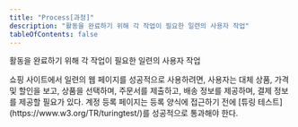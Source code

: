 ```yaml
---
title: "Process[과정]"
description: "활동을 완료하기 위해 각 작업이 필요한 일련의 사용자 작업"
tableOfContents: false
---
```



활동을 완료하기 위해 각 작업이 필요한 일련의 사용자 작업


<Card title="예제 1" icon="open-book">
쇼핑 사이트에서 일련의 웹 페이지를 성공적으로 사용하려면, 사용자는 대체 상품, 가격 및 할인을 보고, 상품을 선택하며, 주문서를 제출하고, 배송 정보를 제공하며, 결제 정보를 제공할 필요가 있다.
</Card>

<Card title="예제 2" icon="open-book">
계정 등록 페이지는 등록 양식에 접근하기 전에 [튜링 테스트](https://www.w3.org/TR/turingtest/)를 성공적으로 통과해야 한다.
</Card>
